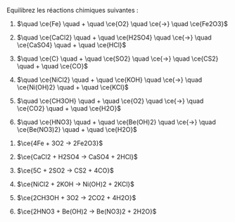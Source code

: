 ::: {.Exercise data-latex=""}

Equilibrez les réactions chimiques suivantes :

1. $\quad \ce{Fe} \quad + \quad \ce{O2} \quad \ce{->} \quad \ce{Fe2O3}$

2. $\quad \ce{CaCl2} \quad + \quad \ce{H2SO4} \quad \ce{->} \quad \ce{CaSO4} \quad + \quad \ce{HCl}$

3. $\quad \ce{C} \quad + \quad \ce{SO2} \quad \ce{->} \quad \ce{CS2} \quad + \quad \ce{CO}$

4. $\quad \ce{NiCl2} \quad + \quad \ce{KOH} \quad \ce{->}  \quad \ce{Ni(OH)2} \quad + \quad \ce{KCl}$

5. $\quad \ce{CH3OH} \quad + \quad \ce{O2} \quad \ce{->} \quad \ce{CO2} \quad + \quad \ce{H2O}$

6. $\quad \ce{HNO3} \quad + \quad \ce{Be(OH)2} \quad \ce{->} \quad \ce{Be(NO3)2} \quad + \quad \ce{H2O}$

:::

::: {.Answer data-latex=""}

1. $\ce{4Fe + 3O2 -> 2Fe2O3}$

2. $\ce{CaCl2 + H2SO4 -> CaSO4 + 2HCl}$

3. $\ce{5C + 2SO2 -> CS2 + 4CO}$

4. $\ce{NiCl2 + 2KOH -> Ni(OH)2 + 2KCl}$

5. $\ce{2CH3OH + 3O2 -> 2CO2 + 4H2O}$

6. $\ce{2HNO3 + Be(OH)2 -> Be(NO3)2 + 2H2O}$

:::
